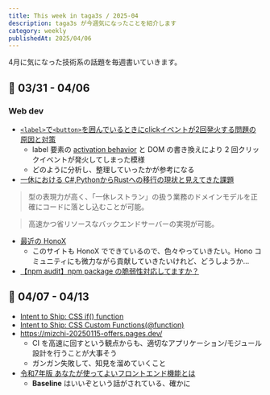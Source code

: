 ```yaml
---
title: This week in taga3s / 2025-04
description: taga3s が今週気になったことを紹介します
category: weekly
publishedAt: 2025/04/06
---
```


4月に気になった技術系の話題を毎週書いていきます。

## 📝 03/31 - 04/06

### Web dev
- [`<label>`で`<button>`を囲んでいるときにclickイベントが2回発火する問題の原因と対策](https://zenn.dev/uhyo/articles/label-button-onclick-twice)
  - label 要素の [activation behavior](https://dom.spec.whatwg.org/#eventtarget-activation-behavior) と DOM の書き換えにより 2 回クリックイベントが発火してしまった模様
  - どのように分析し、整理していったかが参考になる
- [一休における C#,PythonからRustへの移行の現状と見えてきた課題](https://findy-code.io/media/articles/rust-ikkyu-250321)
> 型の表現力が高く、「一休レストラン」の扱う業務のドメインモデルを正確にコードに落とし込むことが可能。

> 高速かつ省リソースなバックエンドサーバーの実現が可能。
- [最近の HonoX](https://zenn.dev/yusukebe/articles/4d6297f3be121a)
  - このサイトも HonoX でできているので、色々やっていきたい。Hono コミュニティにも微力ながら貢献していきたいけれど、どうしようか...
- [【npm audit】npm package の脆弱性対応してますか？](https://zenn.dev/tm35/articles/c170eac0b22f5f)

## 📝 04/07 - 04/13

- [Intent to Ship: CSS if() function](https://groups.google.com/a/chromium.org/g/blink-dev/c/EOz7NK6Y0cE/m/VsZveC-fAwAJ)
- [Intent to Ship: CSS Custom Functions(@function)](https://groups.google.com/a/chromium.org/g/blink-dev/c/bvi4D7eD7wI/m/djYVLu6OAwAJ)
- https://mizchi-20250115-offers.pages.dev/
  - CI を高速に回すという観点からも、適切なアプリケーション/モジュール設計を行うことが大事そう
  - ガンガン失敗して、知見を溜めていくこと
- [令和7年版 あなたが使ってよいフロントエンド機能とは](https://speakerdeck.com/mugi_uno/baseline-ha-iizo)
  - **Baseline** はいいぞという話がされている、確かに

